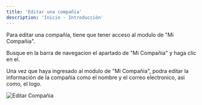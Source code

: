 ```yaml
---
title: 'Editar una compañia'
description: 'Inicio - Introducción'
---
```


Para editar una compañía, tiene que tener acceso al modulo de "Mi Compañia".

Busque en la barra de navegacion el apartado de "Mi Compañia" y haga clic en el.

Una vez que haya ingresado al modulo de "Mi Compañia", podra editar la información de la compañia como el nombre y el correo electronico, asi como, el logo.

<img
  className="block"
  src="/images/edit-company-es.png"
  alt="Editar Compañia"
/>